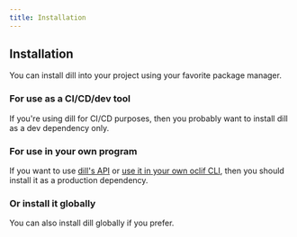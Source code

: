 ```yaml
---
title: Installation
---
```



## Installation

You can install dill into your project using your favorite package manager.

### For use as a CI/CD/dev tool

If you're using dill for CI/CD purposes, then you probably want to install dill as a dev dependency only.

<PackageManagers pkg="dill" dev="true" />

### For use in your own program

If you want to use [dill's API](/usage/api-usage) or [use it in your own oclif CLI](/usage/subcommand), then you
should install it as a production dependency.

<PackageManagers pkg="dill" />

### Or install it globally

You can also install dill globally if you prefer.
